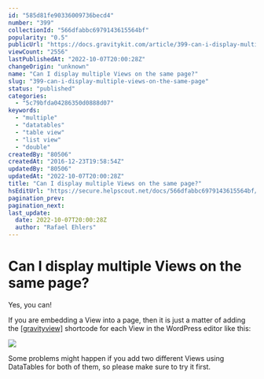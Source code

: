 ```yaml
---
id: "585d81fe90336009736becd4"
number: "399"
collectionId: "566dfabbc6979143615564bf"
popularity: "0.5"
publicUrl: "https://docs.gravitykit.com/article/399-can-i-display-multiple-views-on-the-same-page"
viewCount: "2556"
lastPublishedAt: "2022-10-07T20:00:28Z"
changeOrigin: "unknown"
name: "Can I display multiple Views on the same page?"
slug: "399-can-i-display-multiple-views-on-the-same-page"
status: "published"
categories: 
  - "5c79bfda04286350d0888d07"
keywords: 
  - "multiple"
  - "datatables"
  - "table view"
  - "list view"
  - "double"
createdBy: "80506"
createdAt: "2016-12-23T19:58:54Z"
updatedBy: "80506"
updatedAt: "2022-10-07T20:00:28Z"
title: "Can I display multiple Views on the same page?"
hsEditUrl: "https://secure.helpscout.net/docs/566dfabbc6979143615564bf/article/585d81fe90336009736becd4"
pagination_prev: 
pagination_next: 
last_update:
  date: 2022-10-07T20:00:28Z
  author: "Rafael Ehlers"
---
```


# Can I display multiple Views on the same page?

Yes, you can!

If you are embedding a View into a page, then it is just a matter of adding the [\[gravityview\]](https://docs.gravitykit.com/article/73-using-the-shortcode) shortcode for each View in the WordPress editor like this:

![](https://s3.amazonaws.com/helpscout.net/docs/assets/54c58489e4b051242988532c/images/585d9b2cc697915403a0692d/file-Sv6koLW7g9.jpg)

Some problems might happen if you add two different Views using DataTables for both of them, so please make sure to try it first.